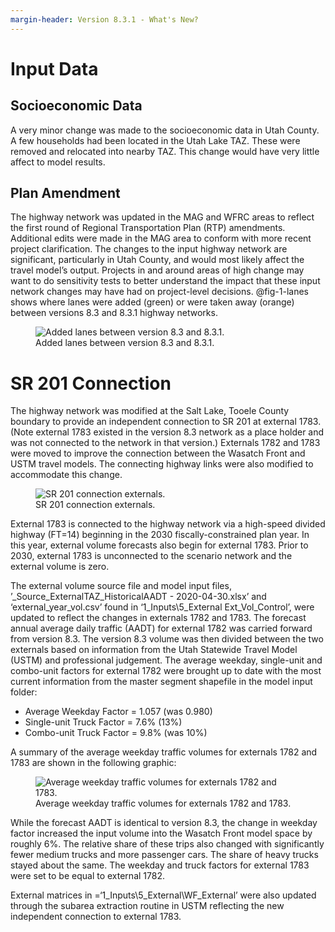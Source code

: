 ```yaml
---
margin-header: Version 8.3.1 - What's New?
---
```


# Input Data

## Socioeconomic Data

A very minor change was made to the socioeconomic data in Utah County.  A few households had been located in the Utah Lake TAZ.  These were removed and relocated into nearby TAZ.  This change would have very little affect to model results.

## Plan Amendment

The highway network was updated in the MAG and WFRC areas to reflect the first round of Regional Transportation Plan (RTP) amendments.  Additional edits were made in the MAG area to conform with more recent project clarification.  The changes to the input highway network are significant, particularly in Utah County, and would most likely affect the travel model’s output.  Projects in and around areas of high change may want to do sensitivity tests to better understand the impact that these input network changes may have had on project-level decisions. @fig-1-lanes shows where lanes were added (green) or were taken away (orange) between versions 8.3 and 8.3.1 highway networks.

![Added lanes between version 8.3 and 8.3.1.](_pictures/1-lanes.png){#fig-1-lanes}

# SR 201 Connection

The highway network was modified at the Salt Lake, Tooele County boundary to provide an independent connection to SR 201 at external 1783.  (Note external 1783 existed in the version 8.3 network as a place holder and was not connected to the network in that version.)   Externals 1782 and 1783 were moved to improve the connection between the Wasatch Front and USTM travel models.  The connecting highway links were also modified to accommodate this change.  

![SR 201 connection externals.](_pictures/2-sr.png){#fig-2-sr}

External 1783 is connected to the highway network via a high-speed divided highway (FT=14) beginning in the 2030 fiscally-constrained plan year.  In this year, external volume forecasts also begin for external 1783.  Prior to 2030, external 1783 is unconnected to the scenario network and the external volume is zero.  

The external volume source file and model input files, '_Source_ExternalTAZ_HistoricalAADT - 2020-04-30.xlsx' and 'external_year_vol.csv' found in '1_Inputs\\5_External Ext_Vol_Control', were updated to reflect the changes in externals 1782 and 1783.  The forecast annual average daily traffic (AADT) for external 1782 was carried forward from version 8.3. The version 8.3 volume was then divided between the two externals based on information from the Utah Statewide Travel Model (USTM) and professional judgement.  The average weekday, single-unit and combo-unit factors for external 1782 were brought up to date with the most current information from the master segment shapefile in the model input folder:

 - Average Weekday Factor = 1.057 (was 0.980)
 - Single-unit Truck Factor = 7.6% (13%)
 - Combo-unit Truck Factor = 9.8% (was 10%)

A summary of the average weekday traffic volumes for externals 1782 and 1783 are shown in the following graphic:

![Average weekday traffic volumes for externals 1782 and 1783.](_pictures/3-ave-aadt.png){#fig-3-ave-aadt}

While the forecast AADT is identical to version 8.3, the change in weekday factor increased the input volume into the Wasatch Front model space by roughly 6%.  The relative share of these trips also changed with significantly fewer medium trucks and more passenger cars.  The share of heavy trucks stayed about the same.
The weekday and truck factors for external 1783 were set to be equal to external 1782.

External matrices in ='1_Inputs\\5_External\\WF_External' were also updated through the subarea extraction routine in USTM reflecting the new independent connection to external 1783.